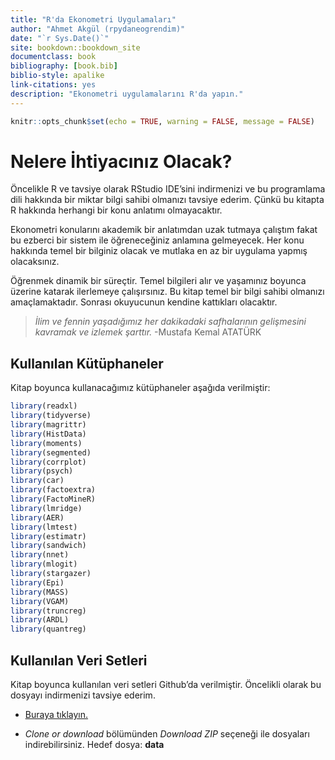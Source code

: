 ```yaml
--- 
title: "R'da Ekonometri Uygulamaları"
author: "Ahmet Akgül (rpydaneogrendim)"
date: "`r Sys.Date()`"
site: bookdown::bookdown_site
documentclass: book
bibliography: [book.bib]
biblio-style: apalike
link-citations: yes
description: "Ekonometri uygulamalarını R'da yapın."
---
```


```r
knitr::opts_chunk$set(echo = TRUE, warning = FALSE, message = FALSE)
```

# Nelere İhtiyacınız Olacak?

Öncelikle R ve tavsiye olarak RStudio IDE'sini indirmenizi ve bu programlama dili hakkında bir miktar bilgi sahibi olmanızı tavsiye ederim. Çünkü bu kitapta R hakkında herhangi bir konu anlatımı olmayacaktır.

Ekonometri konularını akademik bir anlatımdan uzak tutmaya çalıştım fakat bu ezberci bir sistem ile öğreneceğiniz anlamına gelmeyecek. Her konu hakkında temel bir bilginiz olacak ve mutlaka en az bir uygulama yapmış olacaksınız.

Öğrenmek dinamik bir süreçtir. Temel bilgileri alır ve yaşamınız boyunca üzerine katarak ilerlemeye çalışırsınız. Bu kitap temel bir bilgi sahibi olmanızı amaçlamaktadır. Sonrası okuyucunun kendine kattıkları olacaktır.

> *İlim ve fennin yaşadığımız her dakikadaki safhalarının gelişmesini kavramak ve izlemek şarttır.* -Mustafa Kemal ATATÜRK

## Kullanılan Kütüphaneler

Kitap boyunca kullanacağımız kütüphaneler aşağıda verilmiştir:

```r

library(readxl)
library(tidyverse)
library(magrittr)
library(HistData)
library(moments)
library(segmented)
library(corrplot)
library(psych)
library(car)
library(factoextra)
library(FactoMineR)
library(lmridge)
library(AER)
library(lmtest)
library(estimatr)
library(sandwich)
library(nnet)
library(mlogit)
library(stargazer)
library(Epi)
library(MASS)
library(VGAM)
library(truncreg)
library(ARDL)
library(quantreg)

```

## Kullanılan Veri Setleri

Kitap boyunca kullanılan veri setleri Github'da verilmiştir. Öncelikli olarak bu dosyayı indirmenizi tavsiye ederim.

* [<u>Buraya tıklayın</u>.](https://github.com/rpydaneogrendim/rEkonometri)

* *Clone or download* bölümünden *Download ZIP* seçeneği ile dosyaları indirebilirsiniz. Hedef dosya: **data**